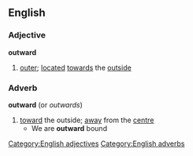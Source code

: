==English==
===Adjective===
'''outward'''
#[[outer]]; [[located]] [[towards]] the [[outside]]
===Adverb===
'''outward'''  (or ''outwards'')
#[[toward]] the outside; [[away]] from the [[centre]]
#* We are '''outward''' bound
[[Category:English adjectives]]
[[Category:English adverbs]]
